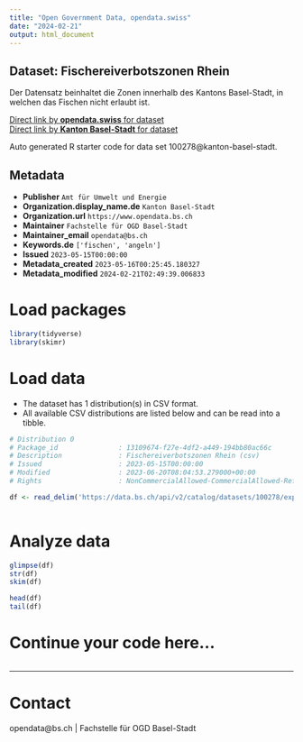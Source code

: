 ```yaml
---
title: "Open Government Data, opendata.swiss"
date: "2024-02-21"
output: html_document
---
```


## Dataset: Fischereiverbotszonen Rhein

Der Datensatz beinhaltet die Zonen innerhalb des Kantons Basel-Stadt, in welchen das Fischen nicht erlaubt ist. 

[Direct link by **opendata.swiss** for dataset](https://opendata.swiss/de/dataset/fischereiverbotszonen-rhein)<br>
[Direct link by **Kanton Basel-Stadt** for dataset](https://data.bs.ch/explore/dataset/100278/)

Auto generated R starter code for data set 100278@kanton-basel-stadt.

## Metadata

- **Publisher** `Amt für Umwelt und Energie`
- **Organization.display_name.de** `Kanton Basel-Stadt`
- **Organization.url** `https://www.opendata.bs.ch`
- **Maintainer** `Fachstelle für OGD Basel-Stadt`
- **Maintainer_email** `opendata@bs.ch`
- **Keywords.de** `['fischen', 'angeln']`
- **Issued** `2023-05-15T00:00:00`
- **Metadata_created** `2023-05-16T00:25:45.180327`
- **Metadata_modified** `2024-02-21T02:49:39.006833`


# Load packages

```r

library(tidyverse)
library(skimr)

```

# Load data

-   The dataset has 1 distribution(s) in CSV format.
-   All available CSV distributions are listed below and can be read into a tibble.

```r

# Distribution 0
# Package_id               : 13109674-f27e-4df2-a449-194bb80ac66c
# Description              : Fischereiverbotszonen Rhein (csv)
# Issued                   : 2023-05-15T00:00:00
# Modified                 : 2023-06-20T08:04:53.279000+00:00
# Rights                   : NonCommercialAllowed-CommercialAllowed-ReferenceRequired

df <- read_delim('https://data.bs.ch/api/v2/catalog/datasets/100278/exports/csv')



```

# Analyze data

```r

glimpse(df)
str(df)
skim(df)

head(df)
tail(df)

```

# Continue your code here...

```r

```

------------------------------------------------------------------------

# Contact

opendata@bs.ch | Fachstelle für OGD Basel-Stadt

